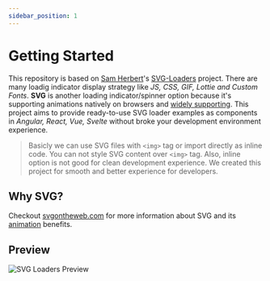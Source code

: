 ```yaml
---
sidebar_position: 1
---
```


# Getting Started

This repository is based on [Sam Herbert](https://github.com/SamHerbert)'s [SVG-Loaders](https://github.com/SamHerbert/SVG-Loaders) project. There are many loadig indicator display strategy like *JS, CSS, GIF, Lottie and Custom Fonts*. **SVG** is another loading indicator/spinner option because it's supporting animations natively on browsers and [widely supporting](https://caniuse.com/svg-smil). This project aims to provide ready-to-use SVG loader examples as components in *Angular, React, Vue, Svelte* without broke your development environment experience.

> Basicly we can use SVG files with `<img>` tag or import directly as inline code. You can not style SVG content over `<img>` tag. Also, inline option is not good for clean development experience. We created this project for smooth and better experience for developers.

## Why SVG?

Checkout [svgontheweb.com](https://svgontheweb.com) for more information about SVG and its [animation](https://svgontheweb.com/#animating) benefits.

## Preview

<img className="preview-image" src="https://github.com/ngeenx/nx-svg-loaders/blob/main/docs/static/img/nx-svg-loaders-preview.gif?raw=true" alt="SVG Loaders Preview"/>
